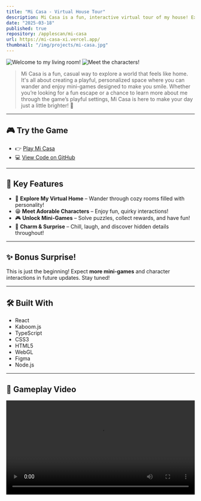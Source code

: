 ```yaml
---
title: "Mi Casa - Virtual House Tour"
description: Mi Casa is a fun, interactive virtual tour of my house! Explore the different rooms, and get to know more about me. The game introduces a blend of exploration, storytelling, and mini-games to keep you entertained.
date: "2025-03-18"
published: true
repository: /applescan/mi-casa
url: https://mi-casa-xi.vercel.app/
thumbnail: "/img/projects/mi-casa.jpg"
---
```


![Welcome to my living room!](/img/mi-casa/1.png)
![Meet the characters!](/img/mi-casa/2.png)

> Mi Casa is a fun, casual way to explore a world that feels like home. It's all about creating a playful, personalized space where you can wander and enjoy mini-games designed to make you smile. Whether you’re looking for a fun escape or a chance to learn more about me through the game’s playful settings, Mi Casa is here to make your day just a little brighter! 🌟

---

## 🎮 Try the Game

- 👉 [Play Mi Casa](https://mi-casa-xi.vercel.app/)
- 💻 [View Code on GitHub](https://github.com/applescan/mi-casa)

---

## 🌟 Key Features

- 🏡 **Explore My Virtual Home** – Wander through cozy rooms filled with personality!
- 😁 **Meet Adorable Characters** – Enjoy fun, quirky interactions!
- 🎮 **Unlock Mini-Games** – Solve puzzles, collect rewards, and have fun!
- 🥳 **Charm & Surprise** – Chill, laugh, and discover hidden details throughout!

---

## ✨ Bonus Surprise!

This is just the beginning! Expect **more mini-games** and character interactions in future updates. Stay tuned!

---

## 🛠 Built With

- React
- Kaboom.js
- TypeScript
- CSS3
- HTML5
- WebGL
- Figma
- Node.js

---

## 🎥 Gameplay Video

<video controls width="100%" preload="auto">
  <source
    src="/img/mi-casa/mi-casa.mp4"
    type="video/mp4"
    poster="/img/mi-casa/1.png"
  />
  Your browser does not support the video tag.
</video>
